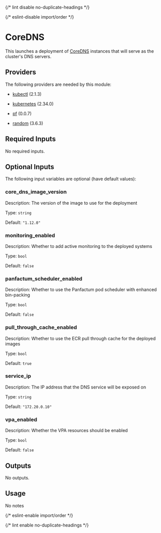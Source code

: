 
{/* lint disable no-duplicate-headings */}

{/* eslint-disable import/order */}
<ModuleHeader name="kube_core_dns" sourceHref="https://github.com/Panfactum/stack/tree/__PANFACTUM_VERSION_MAIN__/packages/infrastructure/kube_core_dns" status="stable" type="direct"/>

# CoreDNS

This launches a deployment of [CoreDNS](https://coredns.io/) instances that will serve as the cluster's DNS servers.

## Providers

The following providers are needed by this module:

- [kubectl](https://registry.terraform.io/providers/alekc/kubectl/2.1.3/docs) (2.1.3)

- [kubernetes](https://registry.terraform.io/providers/hashicorp/kubernetes/2.34.0/docs) (2.34.0)

- [pf](https://registry.terraform.io/providers/panfactum/pf/0.0.7/docs) (0.0.7)

- [random](https://registry.terraform.io/providers/hashicorp/random/3.6.3/docs) (3.6.3)

## Required Inputs

No required inputs.

## Optional Inputs

The following input variables are optional (have default values):

### core\_dns\_image\_version

Description: The version of the image to use for the deployment

Type: `string`

Default: `"1.12.0"`

### monitoring\_enabled

Description: Whether to add active monitoring to the deployed systems

Type: `bool`

Default: `false`

### panfactum\_scheduler\_enabled

Description: Whether to use the Panfactum pod scheduler with enhanced bin-packing

Type: `bool`

Default: `false`

### pull\_through\_cache\_enabled

Description: Whether to use the ECR pull through cache for the deployed images

Type: `bool`

Default: `true`

### service\_ip

Description: The IP address that the DNS service will be exposed on

Type: `string`

Default: `"172.20.0.10"`

### vpa\_enabled

Description: Whether the VPA resources should be enabled

Type: `bool`

Default: `false`

## Outputs

No outputs.

## Usage

No notes

{/* eslint-enable import/order */}

{/* lint enable no-duplicate-headings */}

